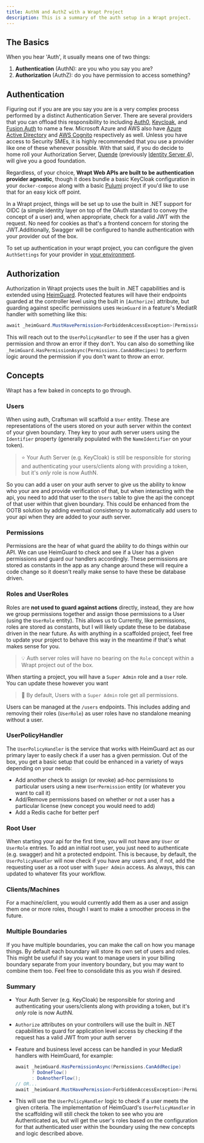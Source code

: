 ```yaml
---
title: AuthN and AuthZ with a Wrapt Project
description: This is a summary of the auth setup in a Wrapt project.
---
```


## The Basics

When you hear 'Auth', it usually means one of two things:

1. **Authentication** (AuthN): are you who you say you are?
2. **Authorization** (AuthZ): do you have permission to access something?

## Authentication

Figuring out if you are are you say you are is a very complex process performed by a distinct Authentication Server. There are several providers that you can offload this responsibility to including [Auth0](https://auth0.com),
[Keycloak](https://www.keycloak.org/), and [Fusion Auth](https://fusionauth.io/) to name a few. Microsoft Azure and AWS also have [Azure Active Directory](https://docs.microsoft.com/en-us/azure/active-directory/fundamentals/active-directory-whatis)
and [AWS Cognito](https://aws.amazon.com/cognito/) respectively as well. Unless you have access to Security SMEs, it is highly recommended that you use a provider like one of these whenever possible. With that said, if you do decide to home roll
your Authorization Server, [Duende](https://duendesoftware.com/) (previously [Identity Server 4](https://identityserver4.readthedocs.io/en/latest/)), will give you a good foundation.

Regardless, of your choice, **Wrapt Web APIs are built to be authentication provider agnostic**, though it does bundle a basic KeyCloak configuration in your `docker-compose` along
with a basic [Pulumi](https://www.pulumi.com/) project if you'd like to use that for an easy kick off point.

In a Wrapt project, things will be set up to use the built in .NET support for OIDC (a simple identity layer on top of the OAuth standard to convey the concept of a user) and, when appropriate, check for
a valid JWT with the request. No need for cookies as that's a frontend concern for storing the JWT.Additionally, Swagger will be configured to handle authentication with your provider out of the box.

To set up authentication in your wrapt project, you can configure the given `AuthSettings` for your provider in [your environment](/docs/environment).

## Authorization

Authorization in Wrapt projects uses the built in .NET capabilities and is extended using [HeimGuard](https://github.com/pdevito3/HeimGuard). Protected features will have their endpoints guarded at the
controller level using the built in `[Authorize]` attribute, but guarding against specific permissions uses `HeimGuard` in a feature's MediatR handler with something like this:

```csharp
await _heimGuard.MustHavePermission<ForbiddenAccessException>(Permissions.CanAddRecipes);
```

This will reach out to the `UserPolicyHandler` to see if the user has a given permission and throw an error if they don't. You can also do something like `_heimGuard.HasPermissionAsync(Permissions.CanAddRecipes)`
to perform logic around the permission if you don't want to throw an error.

## Concepts

Wrapt has a few baked in concepts to go through.

### Users

When using auth, Craftsman will scaffold a `User` entity. These are representations of the users stored on your auth server within the context of your given boundary. They key to
your auth server users using the `Identifier` property (generally populated with the `NameIdentifier` on your token).

> ⭐️ Your Auth Server (e.g. KeyCloak) is still be responsible for storing and authenticating your users/clients along with providing a token, but it's _only_ role is now AuthN.

So you can add a user on your auth server to give us the ability to know who your are and provide verification of that, but when interacting with the api, you need to add that user
to the `Users` table to give the api the concept of that user within that given boundary. This could be enhanced from the OOTB solution by adding eventual
consistency to automatically add users to your api when they are added to your auth server.

### Permissions

Permissions are the hear of what guard the ability to do things within our API. We can use HeimGuard to check and see if a User has a given permissions and guard our handlers accordingly. These
permissions are stored as constants in the app as any change around these will require a code change so it doesn't really make sense to have these be database driven.

### Roles and UserRoles

Roles are **not used to guard against actions** directly, instead, they are how we group permissions together and assign those permissions to a User (using the `UserRole` entity). This allows us to
Currently, like permissions, roles are stored as constants, but I will likely update these to be database driven in the near future. As with anything in a scaffolded project, feel free
to update your project to behave this way in the meantime if that's what makes sense for you.

> 💡 Auth server roles will have no bearing on the `Role` concept within a Wrapt project out of the box.

When starting a project, you will have a `Super Admin` role and a `User` role. You can update these however you want

> 🦾 By default, Users with a `Super Admin` role get all permissions.

Users can be managed at the `/users` endpoints. This includes adding and removing their roles (`UserRole`) as user roles have no standalone meaning without a user.

### UserPolicyHandler

The `UserPolicyHandler` is the service that works with HeimGuard act as our primary layer to easily check if a user has a given permission. Out of the box, you get a basic setup that could be enhanced
in a variety of ways depending on your needs:

- Add another check to assign (or revoke) ad-hoc permissions to particular users using a new `UserPermission` entity (or whatever you want to call it)
- Add/Remove permissions based on whether or not a user has a particular license (new concept you would need to add)
- Add a Redis cache for better perf

### Root User

When starting your api for the first time, you will not have any `User` or `UserRole` entries. To add an initial root user, you just need to authenticate (e.g. swagger) and hit a protected endpoint.
This is because, by default, the `UserPolicyHandler` will now check if you have any users and, if not, add the requesting user as a root user with `Super Admin` access. As always, this can updated to whatever
fits your workflow.

### Clients/Machines

For a machine/client, you would currently add them as a user and assign them one or more roles, though I want to make a smoother process in the future.

### Multiple Boundaries

If you have multiple boundaries, you can make the call on how you manage things. By default each boundary will store its own set of users and roles. This might be useful if say you want
to manage users in your billing boundary separate from your inventory boundary, but you may want to combine them too. Feel free to consolidate this as you wish if desired.

### Summary

- Your Auth Server (e.g. KeyCloak) be responsible for storing and authenticating your users/clients along with providing a token, but it's _only_ role is now AuthN.
- `Authorize` attributes on your controllers will use the built in .NET capabilities to guard for application level access by checking if the request has a valid JWT from your auth server
- Feature and business level access can be handled in your MediatR handlers with HeimGuard, for example:

  ```csharp
  await _heimGuard.HasPermissionAsync(Permissions.CanAddRecipe)
        ? DoOneFlow()
        : DoAnotherFlow();
  // OR...
  await _heimGuard.MustHavePermission<ForbiddenAccessException>(Permissions.CanAddRecipe);
  ```

- This will use the `UserPolicyHandler` logic to check if a user meets the given criteria. The implementation of HeimGuard's `UserPolicyHandler` in the scaffolding will still
  check the token to see who you are Authenticated as, but will get the user's roles based on the configuration for that authenticated user within the boundary using the new concepts and logic described above.
